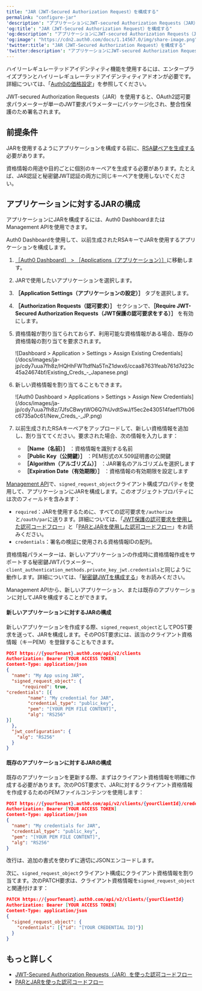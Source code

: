 ```yaml
---
title: "JAR（JWT-Secured Authorization Request）を構成する"
permalink: "configure-jar"
'description': "アプリケーションにJWT-secured Authorization Requests（JAR）を構成する方法を説明します。"
'og:title': "JAR（JWT-Secured Authorization Request）を構成する"
'og:description': "アプリケーションにJWT-secured Authorization Requests（JAR）を構成する方法を説明します。"
'og:image': "https://cdn2.auth0.com/docs/1.14567.0/img/share-image.png"
'twitter:title': "JAR（JWT-Secured Authorization Request）を構成する"
'twitter:description': "アプリケーションにJWT-secured Authorization Requests（JAR）を構成する方法を説明します。"
---
```


<Callout icon="file-lines" color="#0EA5E9" iconType="regular">

ハイリーレギュレーテッドアイデンティティ機能を使用するには、エンタープライズプランとハイリーレギュレーテッドアイデンティティアドオンが必要です。詳細については、「[Auth0の価格設定](https://auth0.com/pricing/)」を参照してください。

</Callout>

<Tooltip data-tooltip-id="react-containers-DefinitionTooltip-3" href="/docs/ja-jp/glossary?term=json-web-token" tip="JSON Web Token（JWT）: 二者間のクレームを安全に表現するために使用される標準IDトークン形式（および多くの場合、アクセストークン形式）。" cta="用語集の表示">JWT</Tooltip>-secured Authorization Requests（JAR）を使用すると、OAuth2認可要求パラメーターが単一のJWT要求パラメーターにパッケージ化され、整合性保護のため署名されます。

## 前提条件

JARを使用するようにアプリケーションを構成する前に、[RSA鍵ペアを生成する](/docs/ja-jp/secure/application-credentials/generate-rsa-key-pair)必要があります。

<Warning>

資格情報の用途や目的ごとに個別のキーペアを生成する必要があります。たとえば、JAR認証と秘密鍵JWT認証の両方に同じキーペアを使用しないでください。

</Warning>

## アプリケーションに対するJARの構成

アプリケーションにJARを構成するには、<Tooltip data-tooltip-id="react-containers-DefinitionTooltip-0" href="/docs/ja-jp/glossary?term=auth0-dashboard" tip="Auth0 Dashboard: サービスを構成するためのAuth0の主製品。" cta="用語集の表示">Auth0 Dashboard</Tooltip>または<Tooltip data-tooltip-id="react-containers-DefinitionTooltip-0" href="/docs/ja-jp/glossary?term=management-api" tip="Management API: 顧客が管理タスクを実行できるようにするための製品。" cta="用語集の表示">Management API</Tooltip>を使用できます。

<Tabs><Tab title="Auth0 Dashboard">

Auth0 Dashboardを使用して、以前生成されたRSAキーでJARを使用するアプリケーションを構成します。

1. [［Auth0 Dashboard］ > ［Applications（アプリケーション）］](https://manage.auth0.com/#/applications)に移動します。
2. JARで使用したいアプリケーションを選択します。
3. **［Application Settings（アプリケーションの設定）］** タブを選択します。
4. **［Authorization Requests（認可要求）］** セクションで、**［Require JWT-Secured Authorization Requests（JWT保護の認可要求をする）］** を有効にします。
5. 資格情報が割り当てられておらず、利用可能な資格情報がある場合、既存の資格情報の割り当てを要求されます。

   <Frame>![Dashboard > Application > Settings > Assign Existing Credentials](/docs/images/ja-jp/cdy7uua7fh8z/HQHhFWTtdfNa5TnZ1dwx6/ccaa87631feab761d7d23c45a24674bf/Existing_Creds_-_Japanese.png)</Frame>

6. 新しい資格情報を割り当てることもできます。

   <Frame>![Auth0 Dashboard > Applications > Settings > Assign New Credentials](/docs/images/ja-jp/cdy7uua7fh8z/7JfsCBwytWO6Q7hUvdtSwJ/f5ec2e430514faef17fb06c6735a0c61/New_Creds_-_JP.png)</Frame>

7. 以前生成されたRSAキーペアをアップロードして、新しい資格情報を追加し、割り当ててください。要求された場合、次の情報を入力します：

   * **［Name（名前）］** ：資格情報を識別する名前
   * **［Public Key（公開鍵）］** ：PEM形式のX.509証明書の公開鍵
   * **［Algorithm（アルゴリズム）］** ：JAR署名のアルゴリズムを選択します
   * **［Expiration Date（有効期限）］** ：資格情報の有効期限を設定します

</Tab><Tab title="Management API">

[Management API](https://auth0.com/docs/api/management/v2)で、`signed_request_object`クライアント構成プロパティを使用して、アプリケーションにJARを構成します。このオブジェクトプロパティには次のフィールドを含みます：

* `required`：JARを使用するために、すべての認可要求を`/authorize`と`/oauth/par`に送ります。詳細については、「[JWT保護の認可要求を使用した認可コードフロー](/docs/ja-jp/get-started/authentication-and-authorization-flow/authorization-code-flow/authorization-code-flow-with-jar)」と「[PARとJARを使用した認可コードフロー](/docs/ja-jp/get-started/authentication-and-authorization-flow/authorization-code-flow/authorization-code-flow-with-par-and-jar)」をお読みください。
* `credentials`：署名の検証に使用される資格情報IDの配列。

<Callout icon="file-lines" color="#0EA5E9" iconType="regular">

資格情報パラメーターは、新しいアプリケーションの作成時に資格情報作成をサポートする秘密鍵JWTパラメーター、`client_authentication_methods.private_key_jwt.credentials`と同じように動作します。詳細については、「[秘密鍵JWTを構成する](/docs/ja-jp/get-started/applications/configure-private-key-jwt)」をお読みください。

</Callout>

Management APIから、新しいアプリケーション、または既存のアプリケーションに対してJARを構成することができます。

#### 新しいアプリケーションに対するJARの構成

新しいアプリケーションを作成する際、`signed_request_object`としてPOST要求を送って、JARを構成します。そのPOST要求には、該当のクライアント資格情報（キーPEM）を登録することもできます。

```json lines
POST https://{yourTenant}.auth0.com/api/v2/clients
Authorization: Bearer [YOUR ACCESS TOKEN]
Content-Type: application/json
{
  "name": "My App using JAR",
  "signed_request_object": {
      "required": true,
"credentials": [{
        "name": "My credential for JAR",
        "credential_type": "public_key",
        "pem": "[YOUR PEM FILE CONTENT]",
        "alg": "RS256"
}]
  },
  "jwt_configuration": {
    "alg": "RS256"
  }
}
```

#### 既存のアプリケーションに対するJARの構成

既存のアプリケーションを更新する際、まずはクライアント資格情報を明確に作成する必要があります。次のPOST要求で、JARに対するクライアント資格情報を作成するためのPEMファイルコンテンツを使用します：


```json lines
POST https://{yourTenant}.auth0.com/api/v2/clients/{yourClientId}/credentials
Authorization: Bearer [YOUR ACCESS TOKEN]
Content-Type: application/json
{
  "name": "My credentials for JAR",
  "credential_type": "public_key",
  "pem": "[YOUR PEM FILE CONTENT]",
  "alg": "RS256"
}
```

<Callout icon="file-lines" color="#0EA5E9" iconType="regular">

改行は、追加の書式を使わずに適切にJSONエンコードします。

</Callout>

次に、`signed_request_object`クライアント構成にクライアント資格情報を割り当てます。次のPATCH要求は、クライアント資格情報を`signed_request_object`と関連付けます：



```json lines
PATCH https://{yourTenant}.auth0.com/api/v2/clients/{yourClientId}
Authorization: Bearer [YOUR ACCESS TOKEN]
Content-Type: application/json
{
  "signed_request_object": {
    "credentials": [{"id": "[YOUR CREDENTIAL ID]"}]
  }
}
```

</Tab></Tabs>

## もっと詳しく

* [JWT-Secured Authorization Requests（JAR）を使った認可コードフロー](/docs/ja-jp/get-started/authentication-and-authorization-flow/authorization-code-flow/authorization-code-flow-with-jar)
* [PARとJARを使った認可コードフロー](/docs/ja-jp/get-started/authentication-and-authorization-flow/authorization-code-flow/authorization-code-flow-with-par-and-jar)